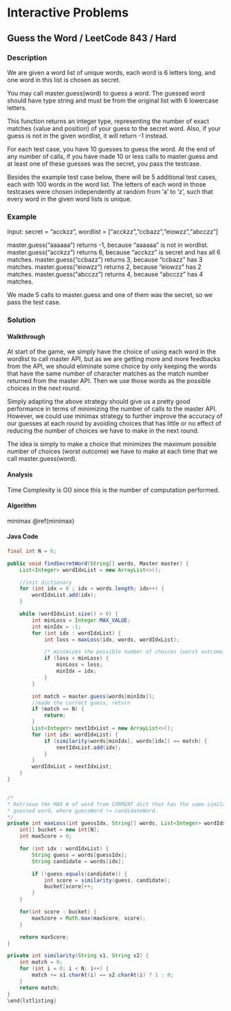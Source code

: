 # Interactive Problems


## Guess the Word / LeetCode 843 / Hard

### Description
We are given a word list of unique words, each word is 6 letters long, and one word in this list is chosen as
secret.

You may call master.guess(word) to guess a word.  The guessed word should have type string and must be from the
original list with 6 lowercase letters.

This function returns an integer type, representing the number of exact matches (value and position) of your guess to
the secret word.  Also, if your guess is not in the given wordlist, it will return -1 instead.

For each test case, you have 10 guesses to guess the word. At the end of any number of calls, if you have made 10 or
less calls to master.guess and at least one of these guesses was the secret, you pass the testcase.

Besides the example test case below, there will be 5 additional test cases, each with 100 words in the word list.
The letters of each word in those testcases were chosen independently at random from 'a' to 'z', such that every word
in the given word lists is unique.

### Example
Input: secret = "acckzz", wordlist = ["acckzz","ccbazz","eiowzz","abcczz"]

master.guess("aaaaaa") returns -1, because "aaaaaa" is not in wordlist.
master.guess("acckzz") returns 6, because "acckzz" is secret and has all 6 matches.
master.guess("ccbazz") returns 3, because "ccbazz" has 3 matches.
master.guess("eiowzz") returns 2, because "eiowzz" has 2 matches.
master.guess("abcczz") returns 4, because "abcczz" has 4 matches.

We made 5 calls to master.guess and one of them was the secret, so we pass the test case.

### Solution
#### Walkthrough
At start of the game, we simply have the choice of using each word in the wordlist to call master API, but as we are
getting more and more feedbacks from the API, we should eliminate some choice by only keeping the words that have the
same number of character matches as the match number returned from the master API. Then we use those words as the
possible choices in the next round.

Simply adapting the above strategy should give us a pretty good performance in terms of minimizing the number of
calls to the master API. However, we could use minimax strategy to further improve the accuracy of our guesses at
each round by avoiding choices that has little or no effect of reducing the number of choices we have to make in the
next round.

The idea is simply to make a choice that minimizes the maximum possible number of choices (worst outcome) we have to
make at each time that we call master.guess(word).

#### Analysis
Time Complexity is O() since this is the number of  computation performed.

#### Algorithm
minimax \@ref(minimax)

#### Java Code
```java
final int N = 6;

public void findSecretWord(String[] words, Master master) {
    List<Integer> wordIdxList = new ArrayList<>();

    //init dictionary
    for (int idx = 0 ; idx < words.length; idx++) {
        wordIdxList.add(idx);
    }

    while (wordIdxList.size() > 0) {
        int minLoss = Integer.MAX_VALUE;
        int minIdx = -1;
        for (int idx : wordIdxList) {
            int loss = maxLoss(idx, words, wordIdxList);

            /* minimizes the possible number of choices (worst outcome) to make at each time that we call master.guess */
            if (loss < minLoss) {
                minLoss = loss;
                minIdx = idx;
            }
        }

        int match = master.guess(words[minIdx]);
        //made the correct guess, return
        if (match == N) {
            return;
        }
        List<Integer> nextIdxList = new ArrayList<>();
        for (int idx: wordIdxList) {
            if (similarity(words[minIdx], words[idx]) == match) {
                nextIdxList.add(idx);
            }
        }
        wordIdxList = nextIdxList;
    }
}


/*
* Retrieve the MAX # of word from CURRENT dict that has the same similarity with
* guessed word, where guessWord != candidateWord.
*/
private int maxLoss(int guessIdx, String[] words, List<Integer> wordIdxList) {
    int[] bucket = new int[N];
    int maxScore = 0;

    for (int idx : wordIdxList) {
        String guess = words[guessIdx];
        String candidate = words[idx];

        if (!guess.equals(candidate)) {
            int score = similarity(guess, candidate);
            bucket[score]++;
        }
    }

    for(int score : bucket) {
        maxScore = Math.max(maxScore, score);
    }

    return maxScore;
}

private int similarity(String s1, String s2) {
    int match = 0;
    for (int i = 0; i < N; i++) {
        match += s1.charAt(i) == s2.charAt(i) ? 1 : 0;
    }
    return match;
}
\end{lstlisting}
```

